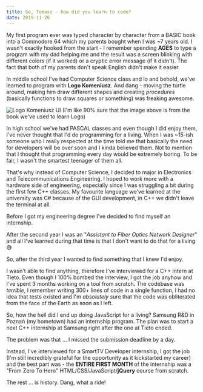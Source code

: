 ```yaml
---
title: So, Tomasz - how did you learn to code?
date: 2019-11-26
---
```


My first program ever was typed character by character from a BASIC book into a Commodore 64 which my parents bought when I was ~7 years old. I wasn't exactly hooked from the start - I remember spending **AGES** to type a program with my dad helping me and the result was a screen blinking with different colors (if it worked) or a cryptic error message (if it didn't). The fact that both of my parents don't speak English didn't make it easier.

In middle school I've had Computer Science class and lo and behold, we've learned to program with **Logo Komeniusz**. And dang - moving the turtle around, making him draw different shapes and creating _procedures_ (basically functions to draw squares or something) was freaking awesome.

![Logo Komeniusz UI](https://thepracticaldev.s3.amazonaws.com/i/4zzkug8cadfq1sik878j.png)
(I'm like 90% sure that the image above is from the book we've used to learn Logo)

In high school we've had PASCAL classes and even though I did enjoy them, I've never thought that I'd do programming for a living. When I was ~15-ish someone who I really respected at the time told me that basically the need for developers will be over soon and I kinda believed them. Not to mention that I thought that programming every day would be extremely boring. To be fair, I wasn't the smartest teenager of them all.

That's why instead of Computer Science, I decided to major in Electronics and Telecommunications Engineering. I hoped to work more with a hardware side of engineering, especially since I was struggling a bit during the first few C++ classes. My favourite language we've learned at the university was C# because of the GUI development, in C++ we didn't leave the terminal at all.

Before I got my engineering degree I've decided to find myself an internship.

After the second year I was an "_Assistant to Fiber Optics Network Designer_" and all I've learned during that time is that I don't want to do that for a living 😅

So, after the third year I wanted to find something that I knew I'd enjoy.

I wasn't able to find anything, therefore I've interviewed for a C++ intern at Tieto. Even though I 100% bombed the interview, I got the job anyhow and I've spent 3 months working on a tool from scratch. The codebase was _terrible_, I remember writing 300+ lines of code in a single function, I had no idea that tests existed and I'm _absolutely_ sure that the code was obliterated from the face of the Earth as soon as I left.

So, how the hell did I end up doing JavaScript for a living? Samsung R&D in Poznań (my hometown) had an internship program. The plan was to start a next C++ internship at Samsung right after the one at Tieto ended.

The problem was that ... I missed the submission deadline by a day.

Instead, I've interviewed for a SmartTV Developer internship, I got the job (I'm still incredibly grateful for the opportunity as it kickstarted my career) and the best part was - the **ENTIRE FIRST MONTH** of the internship was a "From Zero To Hero" HTML/CSS/JavaScript/**jQuery** course from scratch.

The rest ... is history. Dang, what a ride!
